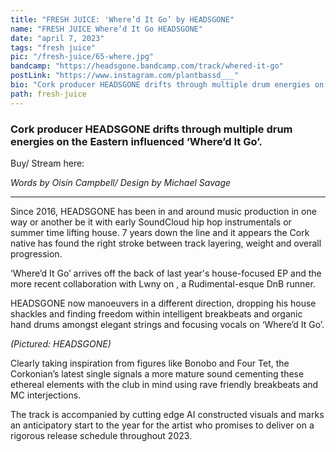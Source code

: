 ---
title: "FRESH JUICE: 'Where’d It Go’ by HEADSGONE"
name: "FRESH JUICE Where’d It Go HEADSGONE"
date: "april 7, 2023"
tags: "fresh juice"
pic: "/fresh-juice/65-where.jpg"
bandcamp: "https://headsgone.bandcamp.com/track/whered-it-go"
postLink: "https://www.instagram.com/plantbassd___"
bio: "Cork producer HEADSGONE drifts through multiple drum energies on the Eastern influenced ‘Where’d It Go’. "
path: fresh-juice
---

### Cork producer HEADSGONE drifts through multiple drum energies on the Eastern influenced ‘Where’d It Go’.

Buy/ Stream here: <HoverLink url="headsgone.bandcamp.com/track/whered-it-go" inline external />

<Picture src="/fresh-juice/65-headsgone.jpg" alt="Where'd it go album art" size={1200} />
<i className="smallText">Words by Oisín Campbell/ Design by Michael Savage</i>

<hr />

Since 2016, HEADSGONE has been in and around music production in one way or another be it with early SoundCloud hip hop instrumentals or summer time lifting house. 7 years down the line and it appears the Cork native has found the right stroke between track layering, weight and overall progression.

‘Where’d It Go’ arrives off the back of last year's house-focused <HoverLink url="soundcloud.com/headsgone/headsgone-360-modded-master" name="‘360’" inline external /> EP and the more recent collaboration with Lwny on <HoverLink url="open.spotify.com/track/45iy9utPsCxWmtFmoYBK0B" name="'Drive Me Crazy'" inline external />, a Rudimental-esque DnB runner.

HEADSGONE now manoeuvers in a different direction, dropping his house shackles and finding freedom within intelligent breakbeats and organic hand drums amongst elegant strings and focusing vocals on ‘Where’d It Go’.

<Picture src="/fresh-juice/65-cork.jpg" alt="HEADSGONE cover pic" size={1200} />
<i className="smallText">(Pictured: HEADSGONE)</i>

Clearly taking inspiration from figures like Bonobo and Four Tet, the Corkonian’s latest single signals a more mature sound cementing these ethereal elements with the club in mind using rave friendly breakbeats and MC interjections.

The track is accompanied by cutting edge AI constructed visuals <HoverLink url="www.youtube.com/shorts/eGyUfj9fVJA" inline external name="(See Here)"/> and marks an anticipatory start to the year for the artist who promises to deliver on a rigorous release schedule throughout 2023.
